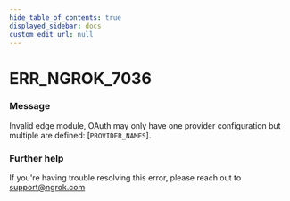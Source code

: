```yaml
---
hide_table_of_contents: true
displayed_sidebar: docs
custom_edit_url: null
---
```



# ERR_NGROK_7036

### Message

Invalid edge module, OAuth may only have one provider configuration but multiple are defined: [`PROVIDER_NAMES`].

### Further help

If you're having trouble resolving this error, please reach out to [support@ngrok.com](mailto:support@ngrok.com?subject=Help%20with%20ERR_NGROK_7036)

<ErrorDetails error="err_ngrok_7036" />
